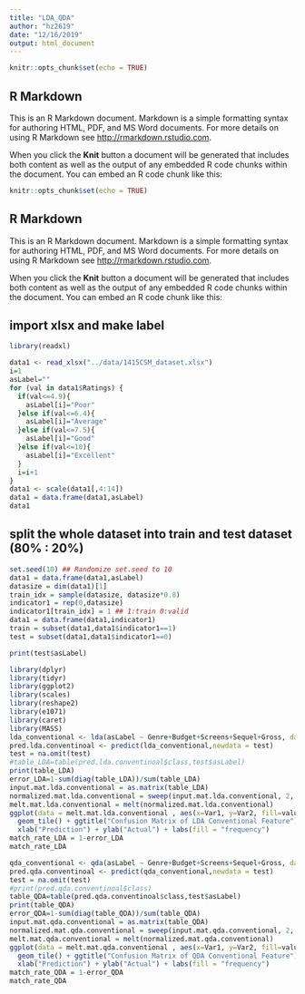 ```yaml
---
title: "LDA_QDA"
author: "hz2619"
date: "12/16/2019"
output: html_document
---
```


```r
knitr::opts_chunk$set(echo = TRUE)
```

## R Markdown

This is an R Markdown document. Markdown is a simple formatting syntax for authoring HTML, PDF, and MS Word documents. For more details on using R Markdown see <http://rmarkdown.rstudio.com>.

When you click the **Knit** button a document will be generated that includes both content as well as the output of any embedded R code chunks within the document. You can embed an R code chunk like this:

```r
knitr::opts_chunk$set(echo = TRUE)
```

## R Markdown

This is an R Markdown document. Markdown is a simple formatting syntax for authoring HTML, PDF, and MS Word documents. For more details on using R Markdown see <http://rmarkdown.rstudio.com>.

When you click the **Knit** button a document will be generated that includes both content as well as the output of any embedded R code chunks within the document. You can embed an R code chunk like this:

## import xlsx and make label
```r
library(readxl)

data1 <- read_xlsx("../data/1415CSM_dataset.xlsx")
i=1
asLabel=""
for (val in data1$Ratings) {
  if(val<=4.9){
    asLabel[i]="Poor"
  }else if(val<=6.4){
    asLabel[i]="Average"
  }else if(val<=7.5){
    asLabel[i]="Good"
  }else if(val<=10){
    asLabel[i]="Excellent"
  }
  i=i+1
}
data1 <- scale(data1[,4:14])
data1 = data.frame(data1,asLabel)
data1 
```


## split the whole dataset into train and test dataset (80% : 20%)
```r
set.seed(10) ## Randomize set.seed to 10
data1 = data.frame(data1,asLabel)
datasize = dim(data1)[1]
train_idx = sample(datasize, datasize*0.8)
indicator1 = rep(0,datasize)
indicator1[train_idx] = 1 ## 1:train 0:valid
data1 = data.frame(data1,indicator1)
train = subset(data1,data1$indicator1==1)
test = subset(data1,data1$indicator1==0)
```

```r
print(test$asLabel)
```

```r
library(dplyr)
library(tidyr)
library(ggplot2)
library(scales)
library(reshape2)
library(e1071)
library(caret)
library(MASS)
lda_conventional <- lda(asLabel ~ Genre+Budget+Screens+Sequel+Gross, data = train)
pred.lda.conventinoal <- predict(lda_conventional,newdata = test)
test = na.omit(test) 
#table_LDA=table(pred.lda.conventinoal$class,test$asLabel)
print(table_LDA)
error_LDA=1-sum(diag(table_LDA))/sum(table_LDA)
input.mat.lda.conventional = as.matrix(table_LDA)
normalized.mat.lda.conventional = sweep(input.mat.lda.conventional, 2, colSums(input.mat.lda.conventional), "/" )
melt.mat.lda.conventional = melt(normalized.mat.lda.conventional)
ggplot(data = melt.mat.lda.conventional , aes(x=Var1, y=Var2, fill=value)) + 
  geom_tile() + ggtitle("Confusion Matrix of LDA Conventional Feature") +
  xlab("Prediction") + ylab("Actual") + labs(fill = "frequency")
match_rate_LDA = 1-error_LDA
match_rate_LDA
```
```r
qda_conventional <- qda(asLabel ~ Genre+Budget+Screens+Sequel+Gross, data = train)
pred.qda.conventinoal <- predict(qda_conventional,newdata = test)
test = na.omit(test) 
#print(pred.qda.conventinoal$class)
table_QDA=table(pred.qda.conventinoal$class,test$asLabel)
print(table_QDA)
error_QDA=1-sum(diag(table_QDA))/sum(table_QDA)
input.mat.qda.conventional = as.matrix(table_QDA)
normalized.mat.qda.conventional = sweep(input.mat.qda.conventional, 2, colSums(input.mat.qda.conventional), "/" )
melt.mat.qda.conventional = melt(normalized.mat.qda.conventional)
ggplot(data = melt.mat.qda.conventional , aes(x=Var1, y=Var2, fill=value)) + 
  geom_tile() + ggtitle("Confusion Matrix of QDA Conventional Feature") +
  xlab("Prediction") + ylab("Actual") + labs(fill = "frequency")
match_rate_QDA = 1-error_QDA
match_rate_QDA
```
